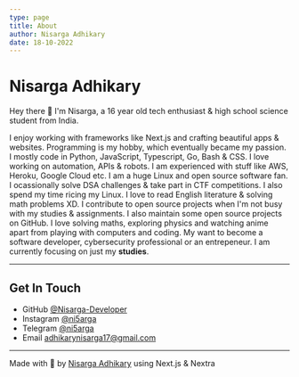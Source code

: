 ```yaml
---
type: page
title: About
author: Nisarga Adhikary
date: 18-10-2022
---
```



# Nisarga Adhikary

Hey there 👋 I'm Nisarga, a 16 year old tech enthusiast & high school science student from India. 

I enjoy working with frameworks like Next.js and crafting beautiful apps & websites. Programming is my hobby, which eventually became my passion.
I mostly code in Python, JavaScript, Typescript, Go, Bash & CSS. I love working on automation, APIs & robots.
I am experienced with stuff like AWS, Heroku, Google Cloud etc. I am a huge Linux and open source software fan. I ocassionally solve DSA challenges & take part in CTF competitions. I also spend my time ricing my Linux. I love to read English literature & solving math problems XD.
I contribute to open source projects when I'm not busy with my studies & assignments. I also maintain some open source projects on GitHub.
I love solving maths, exploring physics and watching anime apart from playing with computers and coding. My want to become a software developer, cybersecurity professional or an entrepeneur. I am currently focusing on just my **studies**.

---

## Get In Touch

- GitHub [@Nisarga-Developer](https://github.com/nisarga-developer)
- Instagram [@ni5arga](https://instagram.com/ni5arga)
- Telegram [@ni5arga](https://ni5arga.t.me/)
- Email [adhikarynisarga17@gmail.com](mailto:adhikarynisarga17@gmail.com)

---

Made with 💖 by [Nisarga Adhikary](https://github.com/nisarga-developer) using Next.js & Nextra
